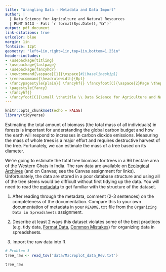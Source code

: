 ```yaml
---
title: "Wrangling Data - Metadata and Data Import"
author: |
  | Data Science for Agriculture and Natural Resources
  | PLNT 5413 - Fall `r format(Sys.Date(),'%Y')`
output: pdf_document
link-citations: true
urlcolor: blue
margin: 1in
fontsize: 12pt
geometry: "left=1in,right=1in,top=1in,bottom=1.25in"
header-includes:
- \usepackage{titling}
- \usepackage{lastpage}
- \usepackage{fancyhdr}
- \newcommand{\aspace}[1]{\vspace{#1\baselineskip}}
- \renewcommand{\headrulewidth}{0pt}
- \fancypagestyle{plain}{ \fancyhf{} \fancyfoot[C]{\aspace{2}Page \thepage~of~\pageref{LastPage}} }
- \pagestyle{fancy}
- \fancyhf{}
- \fancyfoot[C]{\small \thetitle \\ Data Science for Agriculture and Natural Resources\\PLNT 5413 - Fall `r format(Sys.Date(),'%Y')`\\ Page \thepage~of~\pageref{LastPage}}
---
```


```r
knitr::opts_chunk$set(echo = FALSE)
library(tidyverse)
```

Estimating the total amount of biomass (the total mass of all individuals) in forests is important for understanding the global carbon budget and how the earth will respond to increases in carbon dioxide emissions. Measuring the mass of whole trees is a major effort and requires destructive harvest of the tree. Fortunately, we can estimate the mass of a tree based on its diameter.

We’re going to estimate the total tree biomass for trees in a 96 hectare area of the Western Ghats in India. The raw data are available on [Ecological Archives](https://esapubs.org/Archive/) (and on Canvas; see the Canvas assignment for links). Unfortunately, the data are stored in a poor database structure and using all of the tree stems would be difficult without first tidying up the data. You will need to read the [metadata](https://esapubs.org/archive/ecol/E091/216/metadata.htm) to get familiar with the structure of the dataset.

1. After reading through the metadata, comment (2-3 sentences) on the completeness of the documentation. Compare this to your own documentation of metadata in your `README.txt` file from the `Organizing Data in Spreadsheets` assignment.

2. Describe at least 2 ways this dataset violates some of the best practices (e.g. tidy data, [Format Data](https://datacarpentry.org/spreadsheet-ecology-lesson/01-format-data/index.html), [Common Mistakes](https://datacarpentry.org/spreadsheet-ecology-lesson/02-common-mistakes/index.html)) for organizing data in spreadsheets.

3. Import the raw data into R.

```r

# Problem 3
tree_raw <- read_tsv('data/Macroplot_data_Rev.txt')

```

```r
tree_raw

```